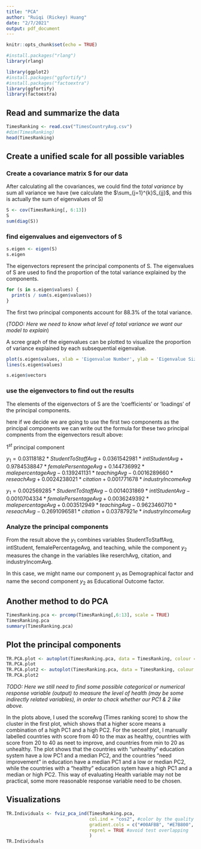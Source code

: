 ```yaml
---
title: "PCA"
author: "Ruiqi (Rickey) Huang"
date: "2/7/2021"
output: pdf_document
---
```


```r
knitr::opts_chunk$set(echo = TRUE)
```

```r
#install.packages("rlang")
library(rlang)
```

```r
library(ggplot2)
#install.packages("ggfortify")
#install.packages("factoextra")
library(ggfortify)
library(factoextra)
```

## Read and summarize the data

```r
TimesRanking <- read.csv("TimesCountryAvg.csv")
#dim(TimesRanking)
head(TimesRanking)
```

## Create a unified scale for all possible variables

### Create a covariance matrix S for our data

  After calculating all the covariances, we could find the *total variance* by sum all variance we have (we calculate the $\sum_{j=1}^{k}S_{jj}$, and this is actually the sum of eigenvalues of S)
  
```r
S <- cov(TimesRanking[, 6:13])
S
sum(diag(S))
```

### find eigenvalues and eigenvectors of S

```r
s.eigen <- eigen(S)
s.eigen
```

The eigenvectors represent the principal components of S. The eigenvalues of S are used to find the proportion of the total variance explained by the components.

```r
for (s in s.eigen$values) {
  print(s / sum(s.eigen$values))
}
```

The first two principal components account for 88.3% of the total variance. 

(*TODO: Here we need to know what level of total variance we want our model to explain*)

A scree graph of the eigenvalues can be plotted to visualize the proportion of variance explained by each subsequential eigenvalue.

```r
plot(s.eigen$values, xlab = 'Eigenvalue Number', ylab = 'Eigenvalue Size', main = 'Scree Graph')
lines(s.eigen$values)
```

```r
s.eigen$vectors
```

### use the eigenvectors to find out the results

The elements of the eigenvectors of S are the 'coefficients' or 'loadings' of the principal components.

here if we decide we are going to use the first two components as the principal components we can write out the formula for these two principal compnents from the eigenvectors result above:

$1^{st}$ principal component 

$y_{1} = 0.03118182 * StudentToStaffAvg + 0.0361542981 *  intlStudentAvg +0.9784538847 * femalePersentageAvg + 0.144736992 * malepercentageAvg - 0.139241131*teachingAvg- 0.0016289660*reseachAvg + 0.0024238021*citation + 0.001771678*industryIncomeAvg$

$y_{1} = 0.002569285 * StudentToStaffAvg -0.0014031869 *  intlStudentAvg -0.0010704334* femalePersentageAvg + 0.0036249392 * malepercentageAvg + 0.003512949*teachingAvg- 0.9623460710*reseachAvg - 0.2691096581*citation + 0.03787921e*industryIncomeAvg$

### Analyze the principal components

From the result above the $y_{1}$ combines variables StudentToStaffAvg, intlStudent, femalePercentageAvg, and teaching, while the component $y_{2}$ measures the change in the variables like reserchAvg, citation, and industryIncomAvg.

In this case, we might name our component $y_{1}$ as  Demographical factor and name the second component $y_{2}$ as Educational Outcome factor.

## Another method to do PCA

```r
TimesRanking.pca <- prcomp(TimesRanking[,6:13], scale = TRUE)
TimesRanking.pca
summary(TimesRanking.pca)
```


## Plot the principal components

```r
TR.PCA.plot <- autoplot(TimesRanking.pca, data = TimesRanking, colour = 'scoreAvg')
TR.PCA.plot
TR.PCA.plot2 <- autoplot(TimesRanking.pca, data = TimesRanking, colour = 'Health')
TR.PCA.plot2
```

*TODO: Here we still need to find some possible categorical or numerical response variable (output) to measure the level of health (may be some indirectly related variables), in order to chack whether our PC1 & 2 like above.*

In the plots above, I used the scoreAvg (Times ranking score) to show the cluster in the first plot, which shows that a higher score means a combination of a high PC1 and a high PC2. For the seconf plot, I manually labelled countries with score from 40 to the max as healthy, countries with score from 20 to 40 as neet to improve, and countries from min to 20 as unhealthy. The plot shows that the countries with "unhealthy" education system have a low PC1 and a median PC2, and the countries "need improvement" in education have a median PC1 and a low or median PC2, while the countries with a "healthy" education sytem have a high PC1 and a median or high PC2. This way of evaluating Health variable may not be practical, some more reasonable response variable need to be chosen.


## Visualizations

```r
TR.Individuals <- fviz_pca_ind(TimesRanking.pca,
                               col.ind = "cos2", #color by the quality of representation
                               gradient.cols = c("#00AFBB", "#E7B800", "#FC4E07"), #set up the colors
                               reprel = TRUE #avoid test overlapping
                               )
TR.Individuals
```

